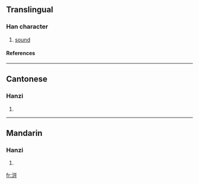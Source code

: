 {{see|泙}}

==Translingual==
===Han character===
{{Han char|rn=85|rad=水|as=06|sn=9|four=3814<sub>1</sub>|canj=水廿廿 (ETT)}}
# [[sound]]
====References====
{{Han ref|kx=0622.110|dkj=17415|dj=1018.090|hdz=31616.010|uh=6D34|ud=27956|bh=CF6E|bd=53102}}

----
==Cantonese==
===Hanzi===
{{yue-hanzi|jyut=|y=ping4}}
# {{defn|Cantonese}}

----
==Mandarin==
===Hanzi===
{{cmn-hanzi|pin=[[píng]] ([[ping2]]), [[xuàn]] ([[xuan4]])|wg=p'ing<sup>2</sup>, hsüan<sup>4</sup>}}
# {{defn|Mandarin}}

[[fr:洴]]